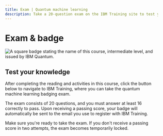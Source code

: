 ```yaml
---
title: Exam | Quantum machine learning
description: Take a 20-question exam on the IBM Training site to test your understanding of quantum machine learning and receive a badge through Credly.
---
```


# Exam & badge

![A square badge stating the name of this course, intermediate level, and issued by IBM Quantum.](/learning/images/courses/quantum-machine-learning/exam/badge.avif)

## Test your knowledge

After completing the reading and activities in this course, click the button below to navigate to IBM Training, where you can take the quantum machine learning badging exam.

The exam consists of 20 questions, and you must answer at least 16 correctly to pass. Upon receiving a passing score, your badge will automatically be sent to the email you use to register with IBM Training.

Make sure you're ready to take the exam. If you don't receive a passing score in two attempts, the exam becomes temporarily locked.

<LaunchExamButton href="https://learn.ibm.com/course/view.php?id=17760" />